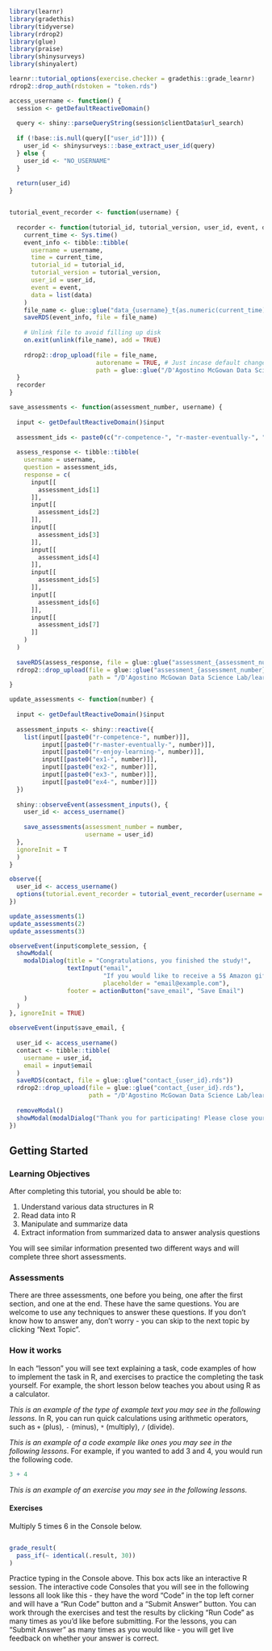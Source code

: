 ```r
library(learnr)
library(gradethis)
library(tidyverse)
library(rdrop2)
library(glue)
library(praise)
library(shinysurveys)
library(shinyalert)
```


```r

learnr::tutorial_options(exercise.checker = gradethis::grade_learnr)
rdrop2::drop_auth(rdstoken = "token.rds")

access_username <- function() {
  session <- getDefaultReactiveDomain()
  
  query <- shiny::parseQueryString(session$clientData$url_search)
  
  if (!base::is.null(query[["user_id"]])) {
    user_id <- shinysurveys:::base_extract_user_id(query)
  } else {
    user_id <- "NO_USERNAME"
  }
  
  return(user_id)
}


tutorial_event_recorder <- function(username) {
  
  recorder <- function(tutorial_id, tutorial_version, user_id, event, data) {
    current_time <- Sys.time()
    event_info <- tibble::tibble(
      username = username,
      time = current_time,
      tutorial_id = tutorial_id,
      tutorial_version = tutorial_version,
      user_id = user_id,
      event = event,
      data = list(data)
    )
    file_name <- glue::glue("data_{username}_t{as.numeric(current_time)}.rds")
    saveRDS(event_info, file = file_name)
    
    # Unlink file to avoid filling up disk
    on.exit(unlink(file_name), add = TRUE)
    
    rdrop2::drop_upload(file = file_name,
                        autorename = TRUE, # Just incase default changes make sure conflicts arent swallowed
                        path = glue::glue("/D'Agostino McGowan Data Science Lab/learnr_results/all_events"))
  }
  recorder
}

save_assessments <- function(assessment_number, username) {
  
  input <- getDefaultReactiveDomain()$input
  
  assessment_ids <- paste0(c("r-competence-", "r-master-eventually-", "r-enjoy-learning-", "ex1-", "ex2-", "ex3-", "ex4-"), assessment_number)
  
  assess_response <- tibble::tibble(
    username = username,
    question = assessment_ids,
    response = c(
      input[[
        assessment_ids[1]
      ]],
      input[[
        assessment_ids[2]
      ]],
      input[[
        assessment_ids[3]
      ]],
      input[[
        assessment_ids[4]
      ]],
      input[[
        assessment_ids[5]
      ]],
      input[[
        assessment_ids[6]
      ]],
      input[[
        assessment_ids[7]
      ]]
    )
  )
  
  saveRDS(assess_response, file = glue::glue("assessment_{assessment_number}_{username}.rds"))
  rdrop2::drop_upload(file = glue::glue("assessment_{assessment_number}_{username}.rds"),
                      path = "/D'Agostino McGowan Data Science Lab/learnr_results/")
}

update_assessments <- function(number) {
  
  input <- getDefaultReactiveDomain()$input
  
  assessment_inputs <- shiny::reactive({
    list(input[[paste0("r-competence-", number)]],
         input[[paste0("r-master-eventually-", number)]],
         input[[paste0("r-enjoy-learning-", number)]],
         input[[paste0("ex1-", number)]],
         input[[paste0("ex2-", number)]],
         input[[paste0("ex3-", number)]],
         input[[paste0("ex4-", number)]])
  })
  
  shiny::observeEvent(assessment_inputs(), {
    user_id <- access_username()
    
    save_assessments(assessment_number = number, 
                     username = user_id)
  }, 
  ignoreInit = T
  )
}

```

```r

observe({
  user_id <- access_username()
  options(tutorial.event_recorder = tutorial_event_recorder(username = user_id))
})

update_assessments(1)
update_assessments(2)
update_assessments(3)

observeEvent(input$complete_session, {
  showModal(
    modalDialog(title = "Congratulations, you finished the study!",
                textInput("email", 
                          "If you would like to receive a 5$ Amazon gift card, please provide your email.", 
                          placeholder = "email@example.com"),
                footer = actionButton("save_email", "Save Email")
    )
  )
}, ignoreInit = TRUE)

observeEvent(input$save_email, {
  
  user_id <- access_username()
  contact <- tibble::tibble(
    username = user_id,
    email = input$email
  )
  saveRDS(contact, file = glue::glue("contact_{user_id}.rds"))
  rdrop2::drop_upload(file = glue::glue("contact_{user_id}.rds"),
                      path = "/D'Agostino McGowan Data Science Lab/learnr_results/")
  
  removeModal()
  showModal(modalDialog("Thank you for participating! Please close your browser window now.", footer = NULL))
})

```


## Getting Started

### Learning Objectives

After completing this tutorial, you should be able to:

1.  Understand various data structures in R
2.  Read data into R
3.  Manipulate and summarize data
4.  Extract information from summarized data to answer analysis questions

You will see similar information presented two different ways and will complete three short assessments.

### Assessments

There are three assessments, one before you being, one after the first section, and one at the end. These have the same questions. You are welcome to use any techniques to answer these questions. If you don't know how to answer any, don't worry - you can skip to the next topic by clicking "Next Topic".

### How it works

In each "lesson" you will see text explaining a task, code examples of how to implement the task in R, and exercises to practice the completing the task yourself. For example, the short lesson below teaches you about using R as a calculator.

_This is an example of the type of example text you may see in the following lessons_. In R, you can run quick calculations using arithmetic operators, such as `+` (plus), `-` (minus), `*` (multiply), `/` (divide). 

_This is an example of a code example like ones you may see in the following lessons_. For example, if you wanted to add 3 and 4, you would run the following code.

```r
3 + 4
```

_This is an example of an exercise you may see in the following lessons._

#### Exercises

Multiply 5 times 6 in the Console below.

```r

```

```r
grade_result(
  pass_if(~ identical(.result, 30))
)
```

Practice typing in the Console above. This box acts like an interactive R session. The interactive code Consoles that you will see in the following lessons all look like this - they have the word "Code" in the top left corner and will have a "Run Code" button and a "Submit Answer" button. You can work through the exercises and test the results by clicking "Run Code" as many times as you'd like before submitting. For the lessons, you can "Submit Answer" as many times as you would like - you will get live feedback on whether your answer is correct. 

